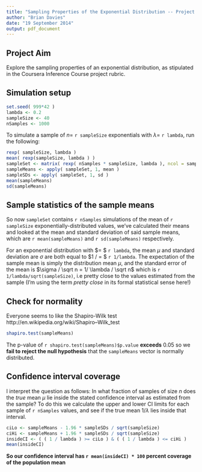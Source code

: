 ```yaml
---
title: "Sampling Properties of the Exponential Distribution -- Project Log"
author: "Brian Davies"
date: "19 September 2014"
output: pdf_document
---
```


## Project Aim

Explore the sampling properties of an exponential distribution, as stipulated
in the Coursera Inference Course project rubric.

## Simulation setup

```r
set.seed( 999*42 )
lambda <- 0.2
sampleSize <- 40
nSamples <- 1000
```

To simulate a sample of $n=$ `r sampleSize` exponentials with $\lambda=$ `r lambda`,
run the following:

```r
rexp( sampleSize, lambda )
mean( rexp(sampleSize, lambda ) )
sampleSet <- matrix( rexp( nSamples * sampleSize, lambda ), ncol = sampleSize )
sampleMeans <- apply( sampleSet, 1, mean )
sampleSDs <- apply( sampleSet, 1, sd )
mean(sampleMeans)
sd(sampleMeans)
```

## Sample statistics of the sample means

So now `sampleSet` contains `r nSamples` simulations of the mean of
`r sampleSize` exponentially-distributed values, we've calculated their means
and looked at the mean and standard deviation of
said sample means, which are `r mean(sampleMeans)` and `r sd(sampleMeans)`
respectively.

For an exponential distribution with $\lambda = $ `r lambda`, the mean $\mu$ and standard
deviation are $\sigma$ are both equal to $1 / \lambda = $ `r 1/lambda`. The
expectation of the sample mean is simply the distribution mean $\mu$, and the
standard error of the mean is $\sigma / \sqrt n = 1/ \lambda / \sqrt n$ which
is `r 1/lambda/sqrt(sampleSize)`, i.e pretty close to the values estimated
from the sample (I'm using the term _pretty close_ in its formal statistical
sense here!)

## Check for normality

Everyone seems to like the Shapiro-Wilk test http://en.wikipedia.org/wiki/Shapiro–Wilk_test

```r
shapiro.test(sampleMeans)
```

The p-value of `r shapiro.test(sampleMeans)$p.value` __exceeds__ 0.05 so we __fail
to reject the null hypothesis__ that the `sampleMeans` vector is normally distributed.

## Confidence interval coverage

I interpret the question as follows: In what fraction of samples of size $n$
does the _true_ mean $\mu$ lie inside the stated confidence interval as estimated
from the sample? To do this we calculate the upper and lower CI limits for
each sample of `r nSamples` values, and see if the true mean $1 / \lambda$ lies
inside that interval.

```r

ciLo <- sampleMeans - 1.96 * sampleSDs / sqrt(sampleSize)
ciHi <- sampleMeans + 1.96 * sampleSDs / sqrt(sampleSize)
insideCI <- ( ( 1 / lambda ) >= ciLo ) & ( ( 1 / lambda ) <= ciHi )
mean(insideCI)
```

__So our confidence interval has `r mean(insideCI) * 100` percent coverage of
the population mean__
